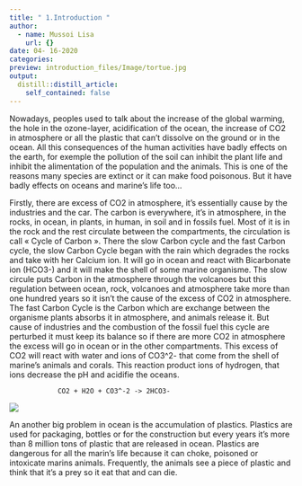 ```yaml
---
title: " 1.Introduction "
author:
  - name: Mussoi Lisa
    url: {}
date: 04- 16-2020
categories:
preview: introduction_files/Image/tortue.jpg
output:
  distill::distill_article:
    self_contained: false
---
```

Nowadays, peoples used to talk about the increase of the global warming, the hole in the ozone-layer, acidification of the ocean, the increase of CO2 in atmosphere  or all the plastic that can’t dissolve on the ground or in the ocean. All this consequences of the human activities have badly effects on the earth, for exemple the pollution of the soil can inhibit the plant life and inhibit the alimentation of the population and the animals. This is one of the reasons many species are extinct or it can make food poisonous. But it have badly effects on oceans and marine’s life too…

Firstly, there are excess of CO2 in atmosphere, it’s essentially cause by the industries and the car. The carbon is everywhere, it’s in atmosphere, in the rocks, in ocean, in plants,  in human, in soil and in fossils fuel. Most of it is in the rock and the rest circulate between the compartments, the circulation is call « Cycle of Carbon ». There the slow Carbon cycle and the fast Carbon cycle, the slow Carbon Cycle began with the rain which degrades the rocks and take with her Calcium ion. It will go in ocean and react with Bicarbonate ion (HCO3-) and it will make the shell of some marine organisme. The slow circule puts Carbon in the atmosphere through the volcanoes but this regulation between ocean, rock, volcanoes and atmosphere take more than one hundred years so it isn’t the cause of the excess of CO2 in atmosphere. The fast Carbon Cycle is the Carbon which are exchange between the organisme plants absorbs it in atmosphere, and animals release it. But cause of industries and the combustion of the fossil fuel this cycle are perturbed it must keep its balance so if there are more CO2 in atmosphere the excess will go in ocean or in the other compartments. This excess of CO2 will react with water and ions of CO3^2- that come from the shell of marine’s animals and corals. This reaction product ions of hydrogen, that ions decrease the pH and acidifie the oceans. 

				CO2 + H2O + CO3^-2 -> 2HCO3-


![](introduction_files/Image/cycle.png)


An another big problem in ocean is the accumulation of plastics. Plastics are used for packaging, bottles or for the construction but every years it’s more than 8 million tons of plastic that are released in ocean. Plastics are dangerous for all the marin’s life because it can choke, poisoned or intoxicate marins animals. Frequently, the animals see a piece of plastic and think that it’s a prey so it eat that and can die.
